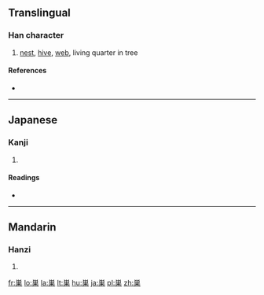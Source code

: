 {{also|巢}}
==Translingual==

===Han character===
{{Han char|rn=47|rad=巛|as=08|sn=11|four=|canj=火田木 (FWD)}}

# [[nest]], [[hive]], [[web]], living quarter in tree

====References====
* {{Han ref|kx=0531.131|dkj=08696|dj=0919.230|hdz=21221.010|uh=5DE3|ud=24035}}

----

==Japanese==

===Kanji===
{{ja-kanji|grade=4|rs=巛08}}

# {{defn|Japanese|sort=巛08}}

====Readings====
* {{ja-readings|on=[[そう]] (sō)|kun=[[す]] (su), [[すくう]] (sukuu)}}

----

==Mandarin==

===Hanzi===
{{cmn-hanzi|pin=[[cháo]] ([[chao2]])|wg=ch'ao<sup>2</sup>}}

# {{defn|Mandarin|sort=巛08}}

[[fr:巣]]
[[lo:巣]]
[[la:巣]]
[[lt:巣]]
[[hu:巣]]
[[ja:巣]]
[[pl:巣]]
[[zh:巣]]